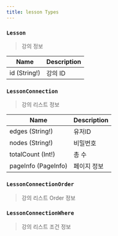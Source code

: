```yaml
---
title: lesson Types
---
```



### `Lesson`
> 강의 정보

| Name | Description |
| -------- | -------- | 
| id (String!)  | 강의 ID  | 


### `LessonConnection`
> 강의 리스트 정보

| Name | Description |
| -------- | -------- | 
| edges (String!)  | 유저ID  | 
| nodes (String!)  | 비밀번호  |
| totalCount (Int!) | 총 수 
| pageInfo (<Link to="/type/pageInfo/#PageInfo">PageInfo</Link>)  | 페이지 정보  

### `LessonConnectionOrder`
> 강의 리스트 Order 정보

### `LessonConnectionWhere`
> 강의 리스트 조건 정보
